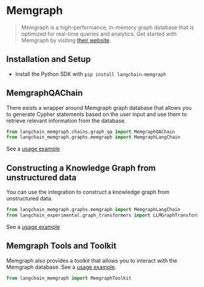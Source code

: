 # Memgraph

>Memgraph is a high-performance, in-memory graph database that is optimized for real-time queries and analytics.
>Get started with Memgraph by visiting [their website](https://memgraph.com/).

## Installation and Setup

- Install the Python SDK with `pip install langchain-memgraph`

## MemgraphQAChain

There exists a wrapper around Memgraph graph database that allows you to generate Cypher statements based on the user input
and use them to retrieve relevant information from the database.

```python
from langchain_memgraph.chains.graph_qa import MemgraphQAChain
from langchain_memgraph.graphs.memgraph import MemgraphLangChain
```

See a [usage example](/oss/integrations/graphs/memgraph)

## Constructing a Knowledge Graph from unstructured data

You can use the integration to construct a knowledge graph from unstructured data.

```python
from langchain_memgraph.graphs.memgraph import MemgraphLangChain
from langchain_experimental.graph_transformers import LLMGraphTransformer
```

See a [usage example](/oss/integrations/graphs/memgraph)

## Memgraph Tools and Toolkit

Memgraph also provides a toolkit that allows you to interact with the Memgraph database.
See a [usage example](/oss/integrations/tools/memgraph).

```python
from langchain_memgraph import MemgraphToolkit
```
